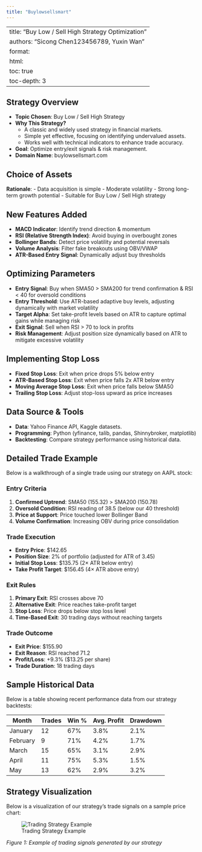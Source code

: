 ```yaml
---
title: "Buylowsellsmart"
---
```


---
title: "Buy Low / Sell High Strategy Optimization"
authors: "Sicong Chen123456789, Yuxin Wan"
format:
  html:
    toc: true
    toc-depth: 3
---

## Strategy Overview

- **Topic Chosen**: Buy Low / Sell High Strategy
- **Why This Strategy?**
  - A classic and widely used strategy in financial markets.
  - Simple yet effective, focusing on identifying undervalued assets.
  - Works well with technical indicators to enhance trade accuracy.
- **Goal**: Optimize entry/exit signals & risk management.
- **Domain Name**: buylowsellsmart.com

## Choice of Assets

**Rationale**:
- Data acquisition is simple
- Moderate volatility
- Strong long-term growth potential
- Suitable for Buy Low / Sell High strategy

## New Features Added

- **MACD Indicator**: Identify trend direction & momentum
- **RSI (Relative Strength Index)**: Avoid buying in overbought zones
- **Bollinger Bands**: Detect price volatility and potential reversals
- **Volume Analysis**: Filter fake breakouts using OBV/VWAP
- **ATR-Based Entry Signal**: Dynamically adjust buy thresholds

## Optimizing Parameters

- **Entry Signal**: Buy when SMA50 > SMA200 for trend confirmation & RSI < 40 for oversold conditions
- **Entry Threshold**: Use ATR-based adaptive buy levels, adjusting dynamically with market volatility
- **Target Alpha**: Set take-profit levels based on ATR to capture optimal gains while managing risk
- **Exit Signal**: Sell when RSI > 70 to lock in profits
- **Risk Management**: Adjust position size dynamically based on ATR to mitigate excessive volatility

## Implementing Stop Loss

- **Fixed Stop Loss**: Exit when price drops 5% below entry
- **ATR-Based Stop Loss**: Exit when price falls 2x ATR below entry
- **Moving Average Stop Loss**: Exit when price falls below SMA50
- **Trailing Stop Loss**: Adjust stop-loss upward as price increases

## Data Source & Tools

- **Data**: Yahoo Finance API, Kaggle datasets.
- **Programming**: Python (yfinance, talib, pandas, Shinnybroker, matplotlib)
- **Backtesting**: Compare strategy performance using historical data.

## Detailed Trade Example

Below is a walkthrough of a single trade using our strategy on AAPL stock:

### Entry Criteria
1. **Confirmed Uptrend**: SMA50 (155.32) > SMA200 (150.78)
2. **Oversold Condition**: RSI reading of 38.5 (below our 40 threshold)
3. **Price at Support**: Price touched lower Bollinger Band
4. **Volume Confirmation**: Increasing OBV during price consolidation

### Trade Execution
- **Entry Price**: $142.65
- **Position Size**: 2% of portfolio (adjusted for ATR of 3.45)
- **Initial Stop Loss**: $135.75 (2× ATR below entry)
- **Take Profit Target**: $156.45 (4× ATR above entry)

### Exit Rules
1. **Primary Exit**: RSI crosses above 70
2. **Alternative Exit**: Price reaches take-profit target
3. **Stop Loss**: Price drops below stop loss level
4. **Time-Based Exit**: 30 trading days without reaching targets

### Trade Outcome
- **Exit Price**: $155.90
- **Exit Reason**: RSI reached 71.2
- **Profit/Loss**: +9.3% ($13.25 per share)
- **Trade Duration**: 18 trading days

## Sample Historical Data

Below is a table showing recent performance data from our strategy backtests:

| Month       | Trades | Win % | Avg. Profit | Drawdown |
|-------------|--------|-------|-------------|----------|
| January     | 12     | 67%   | 3.8%        | 2.1%     |
| February    | 9      | 71%   | 4.2%        | 1.7%     |
| March       | 15     | 65%   | 3.1%        | 2.9%     |
| April       | 11     | 75%   | 5.3%        | 1.5%     |
| May         | 13     | 62%   | 2.9%        | 3.2%     |

## Strategy Visualization

Below is a visualization of our strategy's trade signals on a sample price chart:

![Trading Strategy Example](img.png)

*Figure 1: Example of trading signals generated by our strategy*
